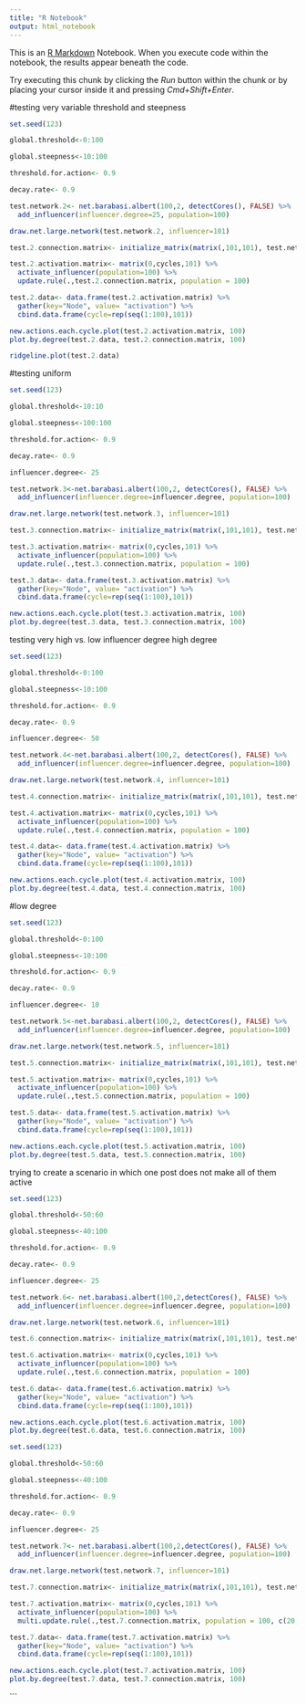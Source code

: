 ```yaml
---
title: "R Notebook"
output: html_notebook
---
```


This is an [R Markdown](http://rmarkdown.rstudio.com) Notebook. When you execute code within the notebook, the results appear beneath the code. 

Try executing this chunk by clicking the *Run* button within the chunk or by placing your cursor inside it and pressing *Cmd+Shift+Enter*. 


#testing very variable threshold and steepness
```r
set.seed(123)

global.threshold<-0:100

global.steepness<-10:100

threshold.for.action<- 0.9

decay.rate<- 0.9

test.network.2<- net.barabasi.albert(100,2, detectCores(), FALSE) %>%
  add_influencer(influencer.degree=25, population=100)

draw.net.large.network(test.network.2, influencer=101)

test.2.connection.matrix<- initialize_matrix(matrix(,101,101), test.network.2, 101)

test.2.activation.matrix<- matrix(0,cycles,101) %>%
  activate_influencer(population=100) %>%
  update.rule(.,test.2.connection.matrix, population = 100)

test.2.data<- data.frame(test.2.activation.matrix) %>%
  gather(key="Node", value= "activation") %>%
  cbind.data.frame(cycle=rep(seq(1:100),101))

new.actions.each.cycle.plot(test.2.activation.matrix, 100)
plot.by.degree(test.2.data, test.2.connection.matrix, 100)

ridgeline.plot(test.2.data)

```

#testing uniform 
```r
set.seed(123)

global.threshold<-10:10

global.steepness<-100:100

threshold.for.action<- 0.9

decay.rate<- 0.9

influencer.degree<- 25

test.network.3<-net.barabasi.albert(100,2, detectCores(), FALSE) %>%
  add_influencer(influencer.degree=influencer.degree, population=100)

draw.net.large.network(test.network.3, influencer=101)

test.3.connection.matrix<- initialize_matrix(matrix(,101,101), test.network.3, 101)

test.3.activation.matrix<- matrix(0,cycles,101) %>%
  activate_influencer(population=100) %>%
  update.rule(.,test.3.connection.matrix, population = 100)

test.3.data<- data.frame(test.3.activation.matrix) %>%
  gather(key="Node", value= "activation") %>%
  cbind.data.frame(cycle=rep(seq(1:100),101))

new.actions.each.cycle.plot(test.3.activation.matrix, 100)
plot.by.degree(test.3.data, test.3.connection.matrix, 100)

```



testing very high vs. low influencer degree
high degree
```r
set.seed(123)

global.threshold<-0:100

global.steepness<-10:100

threshold.for.action<- 0.9

decay.rate<- 0.9

influencer.degree<- 50

test.network.4<-net.barabasi.albert(100,2, detectCores(), FALSE) %>%
  add_influencer(influencer.degree=influencer.degree, population=100)

draw.net.large.network(test.network.4, influencer=101)

test.4.connection.matrix<- initialize_matrix(matrix(,101,101), test.network.4, 101)

test.4.activation.matrix<- matrix(0,cycles,101) %>%
  activate_influencer(population=100) %>%
  update.rule(.,test.4.connection.matrix, population = 100)

test.4.data<- data.frame(test.4.activation.matrix) %>%
  gather(key="Node", value= "activation") %>%
  cbind.data.frame(cycle=rep(seq(1:100),101))

new.actions.each.cycle.plot(test.4.activation.matrix, 100)
plot.by.degree(test.4.data, test.4.connection.matrix, 100)
```


#low degree
```r
set.seed(123)

global.threshold<-0:100

global.steepness<-10:100

threshold.for.action<- 0.9

decay.rate<- 0.9

influencer.degree<- 10

test.network.5<-net.barabasi.albert(100,2, detectCores(), FALSE) %>%
  add_influencer(influencer.degree=influencer.degree, population=100)

draw.net.large.network(test.network.5, influencer=101)

test.5.connection.matrix<- initialize_matrix(matrix(,101,101), test.network.5, 101)

test.5.activation.matrix<- matrix(0,cycles,101) %>%
  activate_influencer(population=100) %>%
  update.rule(.,test.5.connection.matrix, population = 100)

test.5.data<- data.frame(test.5.activation.matrix) %>%
  gather(key="Node", value= "activation") %>%
  cbind.data.frame(cycle=rep(seq(1:100),101))

new.actions.each.cycle.plot(test.5.activation.matrix, 100)
plot.by.degree(test.5.data, test.5.connection.matrix, 100)
```



trying to create a scenario in which one post does not make all of them active
```r
set.seed(123)

global.threshold<-50:60

global.steepness<-40:100

threshold.for.action<- 0.9

decay.rate<- 0.9

influencer.degree<- 25

test.network.6<- net.barabasi.albert(100,2,detectCores(), FALSE) %>%
  add_influencer(influencer.degree=influencer.degree, population=100)

draw.net.large.network(test.network.6, influencer=101)

test.6.connection.matrix<- initialize_matrix(matrix(,101,101), test.network.6, 101)

test.6.activation.matrix<- matrix(0,cycles,101) %>%
  activate_influencer(population=100) %>%
  update.rule(.,test.6.connection.matrix, population = 100)

test.6.data<- data.frame(test.6.activation.matrix) %>%
  gather(key="Node", value= "activation") %>%
  cbind.data.frame(cycle=rep(seq(1:100),101))

new.actions.each.cycle.plot(test.6.activation.matrix, 100)
plot.by.degree(test.6.data, test.6.connection.matrix, 100)
```

```r
set.seed(123)

global.threshold<-50:60

global.steepness<-40:100

threshold.for.action<- 0.9

decay.rate<- 0.9

influencer.degree<- 25

test.network.7<- net.barabasi.albert(100,2,detectCores(), FALSE) %>%
  add_influencer(influencer.degree=influencer.degree, population=100)

draw.net.large.network(test.network.7, influencer=101)

test.7.connection.matrix<- initialize_matrix(matrix(,101,101), test.network.7, 101)

test.7.activation.matrix<- matrix(0,cycles,101) %>%
  activate_influencer(population=100) %>%
  multi.update.rule(.,test.7.connection.matrix, population = 100, c(20,22,24,26))

test.7.data<- data.frame(test.7.activation.matrix) %>%
  gather(key="Node", value= "activation") %>%
  cbind.data.frame(cycle=rep(seq(1:100),101))

new.actions.each.cycle.plot(test.7.activation.matrix, 100)
plot.by.degree(test.7.data, test.7.connection.matrix, 100)

```
```
